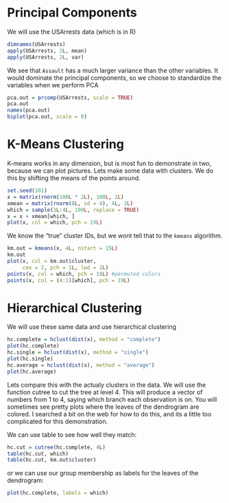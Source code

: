 Principal Components
======================

We will use the USArrests data (which is in R)

```r
dimnames(USArrests)
apply(USArrests, 2L, mean)
apply(USArrests, 2L, var)
```

We see that `Assault` has a much larger variance than the other variables. It would dominate the principal components, so we choose to standardize the variables when we perform PCA

```r
pca.out = prcomp(USArrests, scale = TRUE)
pca.out
names(pca.out)
biplot(pca.out, scale = 0)
```

K-Means Clustering
====================

K-means works in any dimension, but is most fun to demonstrate in two, because we can plot pictures. Lets make some data with clusters. We do this by shifting the means of the points around.

```r
set.seed(101)
x = matrix(rnorm(100L * 2L), 100L, 2L)
xmean = matrix(rnorm(8L, sd = 4), 4L, 2L)
which = sample(1L:4L, 100L, replace = TRUE)
x = x + xmean[which, ]
plot(x, col = which, pch = 19L)
```

We know the “true” cluster IDs, but we wont tell that to the `kmeans` algorithm.

```r
km.out = kmeans(x, 4L, nstart = 15L)
km.out
plot(x, col = km.out$cluster,
     cex = 2, pch = 1L, lwd = 2L)
points(x, col = which, pch = 19L) #permuted colors
points(x, col = (4:1)[which], pch = 19L)
```

Hierarchical Clustering
=========================

We will use these same data and use hierarchical clustering

```r
hc.complete = hclust(dist(x), method = "complete")
plot(hc.complete)
hc.single = hclust(dist(x), method = "single")
plot(hc.single)
hc.average = hclust(dist(x), method = "average")
plot(hc.average)
```

Lets compare this with the actualy clusters in the data. We will use the function cutree to cut the tree at level 4. This will produce a vector of numbers from 1 to 4, saying which branch each observation is on. You will sometimes see pretty plots where the leaves of the dendrogram are colored. I searched a bit on the web for how to do this, and its a little too complicated for this demonstration.

We can use table to see how well they match:

```r
hc.cut = cutree(hc.complete, 4L)
table(hc.cut, which)
table(hc.cut, km.out$cluster)
```

or we can use our group membership as labels for the leaves of the dendrogram:

```r
plot(hc.complete, labels = which)
```
